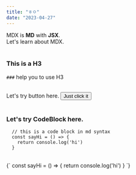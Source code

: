 ```yaml
---
title: "ㅎㅇ"
date: "2023-04-27"
---
```


<div>
  MDX is <strong>MD</strong> with <strong>JSX</strong>. <br />
  Let's learn about MDX.
</div>

<br />

### This is a H3

`###` help you to use H3

<br />

<div>
  Let's try button here.
  <Button>Just click it</Button>
</div>

<br />

### Let's try CodeBlock here.

```
  // this is a code block in md syntax
  const sayHi = () => {
    return console.log('hi')
  }
```

<br />

<CodeBlock>
  {`
    const sayHi = () => {
      return console.log('hi')
    }
  `}
</CodeBlock>
